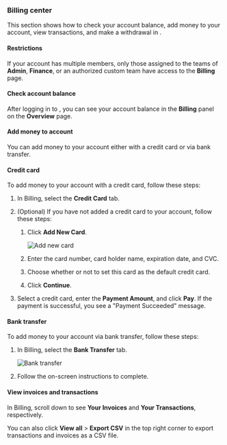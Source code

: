 
### Billing center

This section shows how to check your account balance, add money to your account, view transactions, and make a withdrawal in <Vg k="CONSOLE" />.

#### Restrictions

If your account has multiple members, only those assigned to the teams of **Admin**, **Finance**, or an authorized custom team have access to the **Billing** page.

#### Check account balance

After logging in to <Link to="{{Global.AGORA_CONSOLE_URL}}"><Vg k="CONSOLE" /></Link>, you can see your account balance in the **Billing** panel on the **Overview** page.

#### Add money to account

You can add money to your account either with a credit card or via bank transfer.

#### Credit card

To add money to your account with a credit card, follow these steps:

1.  In <Link to="{{Global.AGORA_CONSOLE_URL}}/billing">Billing</Link>, select the **Credit Card** tab.

2.  (Optional) If you have not added a credit card to your account, follow these steps:

    1.  Click **Add New Card**.

        ![Add new card](/images/common/console-add-new-card.png)

    2.  Enter the card number, card holder name, expiration date, and CVC.

    3.  Choose whether or not to set this card as the default credit card.

    4.  Click **Continue**.

3.  Select a credit card, enter the **Payment Amount**, and click **Pay**. If the payment is successful, you see a "Payment Succeeded" message.

#### Bank transfer

To add money to your account via bank transfer, follow these steps:

1.  In <Link to="{{Global.AGORA_CONSOLE_URL}}/billing">Billing</Link>, select the **Bank Transfer** tab.

    ![Bank transfer](/images/common/console-bank-transfer.png)

2.  Follow the on-screen instructions to complete.

#### View invoices and transactions

In <Link to="{{Global.AGORA_CONSOLE_URL}}/billing">Billing</Link>, scroll down to see **Your Invoices** and **Your Transactions**, respectively.

You can also click **View all** > **Export CSV** in the top right corner to export transactions and invoices as a CSV file.


